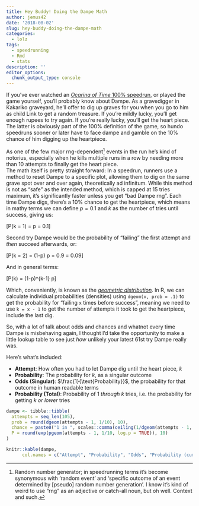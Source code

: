 ```yaml
---
title: Hey Buddy! Doing the Dampe Math
author: jemus42
date: '2018-08-02'
slug: hey-buddy-doing-the-dampe-math
categories:
  - lolz
tags:
  - speedrunning
  - Rmd
  - stats
description: ''
editor_options: 
  chunk_output_type: console
---
```


If you've ever watched an [*Ocarina of Time* 100% speedrun][oot100], or played the game yourself, you'll probably know about Dampe. As a gravedigger in Kakariko graveyard, he'll offer to dig up graves for you when you go to him as child Link to get a random treasure. If you're mildly lucky, you'll get enough rupees to try again. If you're really lucky, you'll get the heart piece.  
The latter is obviously part of the 100% definition of the game, so hundo speedruns sooner or later have to face dampe and gamble on the 10% chance of him digging up the heartpiece.

As one of the few major rng-dependent[^rng] events in the run he's kind of notorius, especially when he kills multiple runs in a row by needing more than 10 attempts to finally get the heart piece.  
The math itself is pretty straight forward: In a speedrun, runners use a method to reset Dampe to a specific plot, allowing them to dig on the same grave spot over and over again, theoretically ad infinitum. While this method is not as "safe" as the intended method, which is capped at 15 tries maximum, it's significantly faster unless you get "bad Dampe rng". Each time Dampe digs, there's a 10% chance to get the heartpiece, which means in mathy terms we can define $p = 0.1$ and $k$ as the number of tries until success, giving us:

\[P(k = 1) = p = 0.1\]

Second try Dampe would be the probability of "failing" the first attempt and *then* succeed afterwards, or:

\[P(k = 2) = (1-p) \times p = 0.9 \times 0.1 = 0.09\]

And in general terms:

\[P(k) = (1-p)^{k-1} \times p\]

Which, conveniently, is known as the [*geometric distribution*](https://en.wikipedia.org/wiki/Geometric_distribution). In R, we can calculate individual probabilities (densities) using `dgeom(x, prob = .1)` to get the probability for "failing `x` times before success", meaning we need to use `k = x - 1` to get the number of attempts it took to get the heartpiece, include the last dig.  

So, with a lot of talk about odds and chances and whatnot every time Dampe is misbehaving again, I thought I'd take the opportunity to make a little lookup table to see just *how* unlikely your latest 61st try Dampe really was.

Here's what's included:

- **Attempt**: How often you had to let Dampe dig until the heart piece, $k$
- **Probability**: The probability for $k$, as a singular outcome
- **Odds (Singular)**: $\frac{1}{\text{Probability}}$, the probability for that outcome in human readable terms
- **Probability (Total)**: Probability of $1$ *through* $k$ tries, i.e. the probability for getting $k$ *or lower* tries

```r
dampe <- tibble::tibble(
  attempts = seq_len(105),
  prob = round(dgeom(attempts - 1, 1/10), 10),
  chance = paste0("1 in ", scales::comma(ceiling(1/dgeom(attempts - 1, 1/10)))),
  P = round(exp(pgeom(attempts - 1, 1/10, log.p = TRUE)), 10)
)

knitr::kable(dampe, 
      col.names = c("Attempt", "Probability", "Odds", "Probability (cumulative)"))
```


[^rng]: Random number generator; in speedrunning terms it's become synonymous with 'random event' and 'specific outcome of an event determined by [pseudo] random number generation'. I know it's kind of weird to use "rng" as an adjective or catch-all noun, but oh well. Context and such.

[oot100]: https://www.speedrun.com/oot#100
